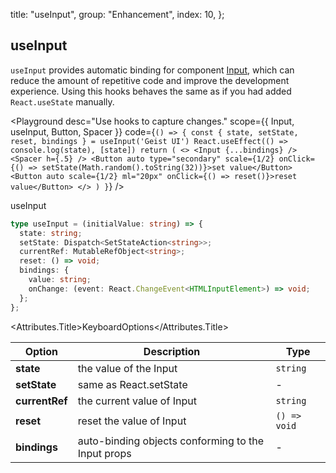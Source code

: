 
  title: "useInput",
  group: "Enhancement",
  index: 10,
};

## useInput

`useInput` provides automatic binding for component [Input](/en-us/components/input), which can reduce the amount of repetitive code and improve the development experience.
Using this hooks behaves the same as if you had added `React.useState` manually.

<Playground
  desc="Use hooks to capture changes."
  scope={{ Input, useInput, Button, Spacer }}
  code={`
() => {
  const { state, setState, reset, bindings } = useInput('Geist UI')
  React.useEffect(() => console.log(state), [state])
  return (
    <>
      <Input {...bindings} />
      <Spacer h={.5} />
      <Button auto type="secondary" scale={1/2} onClick={() => setState(Math.random().toString(32))}>set value</Button>
      <Button auto scale={1/2} ml="20px" onClick={() => reset()}>reset value</Button>
    </>
  )
}
`}
/>

<Attributes edit="/pages/en-us/hooks/use-input.mdx">
<Attributes.Title>useInput</Attributes.Title>

```ts
type useInput = (initialValue: string) => {
  state: string;
  setState: Dispatch<SetStateAction<string>>;
  currentRef: MutableRefObject<string>;
  reset: () => void;
  bindings: {
    value: string;
    onChange: (event: React.ChangeEvent<HTMLInputElement>) => void;
  };
};
```

<Attributes.Title>KeyboardOptions</Attributes.Title>

| Option         | Description                                        | Type         |
| -------------- | -------------------------------------------------- | ------------ |
| **state**      | the value of the Input                             | `string`     |
| **setState**   | same as React.setState                             | -            |
| **currentRef** | the current value of Input                         | `string`     |
| **reset**      | reset the value of Input                           | `() => void` |
| **bindings**   | auto-binding objects conforming to the Input props | -            |

</Attributes>

